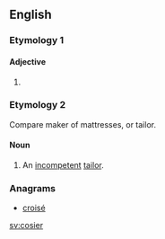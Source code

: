 ==English==

===Etymology 1===

====Adjective====
{{head|en|adjective comparative form}}

# {{en-comparative of|cosy}}

===Etymology 2===
Compare {{etyl|fro|-}} {{m|fro|coussier}} maker of mattresses, or {{m|fro|couseor}} tailor.

====Noun====
{{en-noun}}

# {{label|en|obsolete}} An [[incompetent]] [[tailor]].
#: {{rfquotek|Shakespeare}}

{{Webster 1913}}

===Anagrams===
* [[croisé#English|croisé]]

[[sv:cosier]]